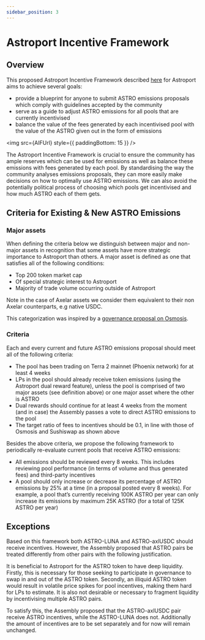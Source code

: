 ```yaml
---
sidebar_position: 3
---
```



# Astroport Incentive Framework 

## Overview

This proposed Astroport Incentive Framework described [here](https://forum.astroport.fi/t/astroport-incentive-framework/890) for Astroport aims to achieve several goals:

- provide a blueprint for anyone to submit ASTRO emissions proposals which comply with guidelines accepted by the community
- serve as a guide to adjust ASTRO emissions for all pools that are currently incentivised
- balance the value of the fees generated by each incentivised pool with the value of the ASTRO given out in the form of emissions

<img src={AIFUrl} style={{ paddingBottom: 15 }} />

The Astroport Incentive Framework is crucial to ensure the community has ample reserves which can be used for emissions as well as balance these emissions with fees generated by each pool. By standardising the way the community analyses emissions proposals, they can more easily make decisions on how to optimally use ASTRO emissions. We can also avoid the potentially political process of choosing which pools get incentivised and how much ASTRO each of them gets.

## Criteria for Existing & New ASTRO Emissions

### Major assets

When defining the criteria below we distinguish between major and non-major assets in recognition that some assets have more strategic importance to Astroport than others. A major asset is defined as one that satisfies all of the following conditions:

- Top 200 token market cap
- Of special strategic interest to Astroport
- Majority of trade volume occurring outside of Astroport

Note in the case of Axelar assets we consider them equivalent to their non Axelar counterparts, e.g native USDC.

This categorization was inspired by a [governance proposal on Osmosis](https://gov.osmosis.zone/discussion/4722-incentives-repo-process-and-category-model).

### Criteria

Each and every current and future ASTRO emissions proposal should meet all of the following criteria:

- The pool has been trading on Terra 2 mainnet (Phoenix network) for at least 4 weeks
- LPs in the pool should already receive token emissions (using the Astroport dual reward feature), unless the pool is comprised of two major assets (see definition above) or one major asset where the other is ASTRO
- Dual rewards should continue for at least 4 weeks from the moment (and in case) the Assembly passes a vote to direct ASTRO emissions to the pool
- The target ratio of fees to incentives should be 0.1, in line with those of Osmosis and Sushiswap as shown above

Besides the above criteria, we propose the following framework to periodically re-evaluate current pools that receive ASTRO emissions:

- All emissions should be reviewed every 8 weeks. This includes reviewing pool performance (in terms of volume and thus generated fees) and third-party incentives
- A pool should only increase or decrease its percentage of ASTRO emissions by 25% at a time (in a proposal posted every 8 weeks). For example, a pool that’s currently receiving 100K ASTRO per year can only increase its emissions by maximum 25K ASTRO (for a total of 125K ASTRO per year)

## Exceptions

Based on this framework both ASTRO-LUNA and ASTRO-axlUSDC should receive incentives. However, the Assembly proposed that ASTRO pairs be treated differently from other pairs with the following justification.

It is beneficial to Astroport for the ASTRO token to have deep liquidity. Firstly, this is necessary for those seeking to participate in governance to swap in and out of the ASTRO token. Secondly, an illiquid ASTRO token would result in volatile price spikes for pool incentives, making them hard for LPs to estimate. It is also not desirable or necessary to fragment liquidity by incentivising multiple ASTRO pairs.

To satisfy this, the Assembly proposed that the ASTRO-axlUSDC pair receive  ASTRO incentives, while the ASTRO-LUNA does not. Additionally the amount of incentives are to be set separately and for now will remain unchanged.
